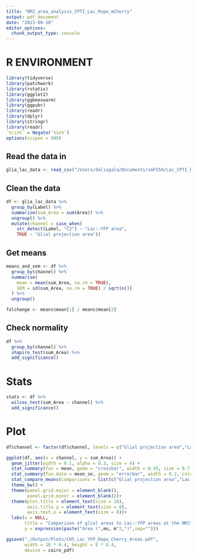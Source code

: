 ```yaml
---
title: "NMJ_area_analysis_CPTI_Lac_Repo_mCherry"
output: pdf_document
date: "2023-09-18"
editor_options: 
  chunk_output_type: console
---
```

# R ENVIRONMENT 

```r
library(tidyverse)
library(patchwork)
library(rstatix)
library(ggplot2)
library(ggbeeswarm)
library(ggpubr)
library(readr)
library(dplyr)
library(stringr)
library(readr)
`%!in%` = Negate(`%in%`)
options(scipen = 999)
```

## Read the data in
```r
glia_lac_data <- read_csv("/Users/daliagala/Documents/smFISH/Lac_CPTI_Repo_mCherry/Results_Channel_Areas_CPTI_Lac_Repo_mCherry/Results_Area.csv")
```

## Clean the data
```r
df <- glia_lac_data %>%
  group_by(Label) %>%
  summarise(sum_Area = sum(Area)) %>%
  ungroup() %>%
  mutate(channel = case_when(
    str_detect(Label, "C2") ~ "Lac::YFP area",
    TRUE ~ "Glial projection area"))
```

## Get means
```r
means_and_sem <- df %>%
  group_by(channel) %>%
  summarise(
    mean = mean(sum_Area, na.rm = TRUE),
    SEM = sd(sum_Area, na.rm = TRUE) / sqrt(n())
  ) %>%
  ungroup()

folchange <- means$mean[1] / means$mean[2]
```

## Check normality
```r
df %>%
  group_by(channel) %>%
  shapiro_test(sum_Area) %>%
  add_significance()
```

# Stats
```r
stats <- df %>%
  wilcox_test(sum_Area ~ channel) %>%
  add_significance()
```

# Plot
```r
df$channel <- factor(df$channel, levels = c("Glial projection area","Lac::YFP area"))

ggplot(df, aes(x = channel, y = sum_Area)) +
  geom_jitter(width = 0.1, alpha = 0.3, size = 4) +
  stat_summary(fun = mean, geom = "crossbar", width = 0.45, size = 0.7, color = "#C53270") +
  stat_summary(fun.data = mean_se, geom = "errorbar", width = 0.2, color = "#C53270", size = 1) +
  stat_compare_means(comparisons = list(c("Glial projection area","Lac::YFP area")), method = "wilcox.test", label = "p.signif") +
  theme_bw() +
  theme(panel.grid.major = element_blank(),
        panel.grid.minor = element_blank())+
  theme(plot.title = element_text(size = 10),
        axis.title.y = element_text(size = 8),
        axis.text.x = element_text(size = 8))+
  labs(x = NULL,
       title = "Comparison of glial areas to Lac::YFP areas at the NMJ",
       y = expression(paste("Area (",mu, m^2,")",sep="")))

ggsave("./Output/Plots/CH5_Lac_YFP_Repo_Cherry_Areas.pdf",
       width = 10 * 0.4, height = 8 * 0.4,
       device = cairo_pdf)
```

